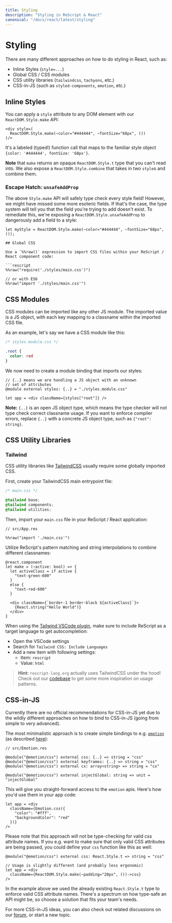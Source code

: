 ```yaml
---
title: Styling
description: "Styling in ReScript & React"
canonical: "/docs/react/latest/styling"
---
```


# Styling

There are many different approaches on how to do styling in React, such as:

- Inline Styles (`style=...`)
- Global CSS / CSS modules
- CSS utility libraries (`tailwindcss`, `tachyons`, etc.)
- CSS-in-JS (such as `styled-components`, `emotion`, etc.)

## Inline Styles

You can apply a `style` attribute to any DOM element with our `ReactDOM.Style.make` API:

```rescript
<div style=(
  ReactDOM.Style.make(~color="#444444", ~fontSize="68px", ())
)/>
```

It's a labeled (typed!) function call that maps to the familiar style object `{color: '#444444', fontSize: '68px'}`.

**Note** that `make` returns an opaque `ReactDOM.Style.t` type that you can't read into. We also expose a `ReactDOM.Style.combine` that takes in two `style`s and combine them.

### Escape Hatch: `unsafeAddProp`

The above `Style.make` API will safely type check every style field! However, we might have missed some more esoteric fields. If that's the case, the type system will tell you that the field you're trying to add doesn't exist. To remediate this, we're exposing a `ReactDOM.Style.unsafeAddProp` to dangerously add a field to a style:

```reason
let myStyle = ReactDOM.Style.make(~color="#444444", ~fontSize="68px", ());

## Global CSS

Use a `%%raw()` expression to import CSS files within your ReScript / React component code:

```rescript
%%raw("require('./styles/main.css')")

// or with ES6
%%raw("import './styles/main.css'")
```

## CSS Modules

CSS modules can be imported like any other JS module. The imported value is a JS object, with each key mapping to a classname within the imported CSS file.

As an example, let's say we have a CSS module like this:

```css
/* styles.module.css */

.root {
  color: red
}
```

We now need to create a module binding that imports our styles: 

```res
// {..} means we are handling a JS object with an unknown
// set of attributes
@module external styles: {..} = "./styles.module.css"

let app = <div className={styles["root"]} />
```

**Note:** `{..}` is an open JS object type, which means the type checker will not type check correct classname usage. If you want to enforce compiler errors, replace `{..}` with a concrete JS object type, such as `{"root": string}`.


## CSS Utility Libraries

### Tailwind


CSS utility libraries like [TailwindCSS](https://tailwindcss.com) usually require some globally imported CSS.

First, create your TailwindCSS main entrypoint file:

```css
/* main.css */

@tailwind base;
@tailwind components;
@tailwind utilities;
```

Then, import your `main.css` file in your ReScript / React application:

```res
// src/App.res

%%raw("import './main.css'")
```

Utilize ReScript's pattern matching and string interpolations to combine different classnames:

```res
@react.component
let make = (~active: bool) => {
  let activeClass = if active {
    "text-green-600"
  }
  else {
    "text-red-600"
  }

  <div className={`border-1 border-black ${activeClass}`}>
    {React.string("Hello World")}
  </div>
}
```

When using the [Tailwind VSCode plugin](https://tailwindcss.com/docs/intellisense), make sure to include ReScript as a target language to get autocompletion:

- Open the VSCode settings
- Search for `Tailwind CSS: Include Languages`
- Add a new item with following settings:
  - Item: `rescript`
  - Value: `html`


> **Hint:** `rescript-lang.org` actually uses TailwindCSS under the hood! Check out our [codebase](https://github.com/rescript-association/rescript-lang.org) to get some more inspiration on usage patterns.


## CSS-in-JS

Currently there are no official recommendations for CSS-in-JS yet due to the wildly different approaches on how to bind to CSS-in-JS (going from simple to very advanced).

The most minimalistic approach is to create simple bindings to e.g. [`emotion`](https://emotion.sh/docs/introduction) (as described [here](https://github.com/bloodyowl/rescript-react-starter-kit/blob/eca7055c59ba578b2d1994fc928d8f541a423e74/src/shared/Emotion.res)):

```res
// src/Emotion.res

@module("@emotion/css") external css: {..} => string = "css"
@module("@emotion/css") external keyframes: {..} => string = "css"
@module("@emotion/css") external cx: array<string> => string = "cx"

@module("@emotion/css") external injectGlobal: string => unit = "injectGlobal"
```

This will give you straight-forward access to the `emotion` apis. Here's how you'd use them in your app code:

```res
let app = <div
  className={Emotion.css({
    "color": "#fff",
    "backgroundColor": "red"
  })}
/>
```

Please note that this approach will not be type-checking for valid css attribute names. If you e.g. want to make sure that only valid CSS attributes are being passed, you could define your `css` function like this as well:

```res
@module("@emotion/css") external css: React.Style.t => string = "css"

// Usage is slightly different (and probably less ergonomic)
let app = <div
  className={ReactDOM.Style.make(~padding="20px", ())->css}
/>
```

In the example above we used the already existing `React.Style.t` type to enforce valid CSS attribute names. There's a spectrum on how type-safe an API might be, so choose a solution that fits your team's needs.

For more CSS-in-JS ideas, you can also check out related discussions on our [forum](https://forum.rescript-lang.org), or start a new topic.
